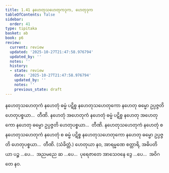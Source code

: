 ```yaml
---
title: 1.41 နဟေတုသဟေတုကဒုက, ဟေတုဒုက
tableOfContents: false
sidebar:
  order: 41
type: tipitaka
basket: ab
book: p6
review:
  current: review
  updated: '2025-10-27T21:47:58.976794'
  updated_by: ''
  notes: ''
  history:
  - state: review
    date: '2025-10-27T21:47:58.976794'
    updated_by: ''
    notes: ''
    previous_state: draft
---
```



<ReviewStatus review={frontmatter.review} showDetails={true} />

<HypothesisAnnotation frontmatter={frontmatter} />

<DynamicBreadcrumb />

<Division number="71" book="p6" e="ch" v="39" p="56">

<Paragraph number="205" book="p6">
နဟေတုသဟေတုကံ နဟေတုံ ဓမ္မံ ပဋိစ္စ နဟေတုသဟေတုကော နဟေတု ဓမ္မော ဥပ္ပဇ္ဇတိ ဟေတုပစ္စယာ…  တီဏိ.
</Paragraph>

<Paragraph number="206" book="p6">
နဟေတုံ အဟေတုကံ နဟေတုံ ဓမ္မံ ပဋိစ္စ နဟေတု အဟေတုကော နဟေတု ဓမ္မော ဥပ္ပဇ္ဇတိ ဟေတုပစ္စယာ…  တီဏိ.
</Paragraph>

<Paragraph number="207" book="p6">
နဟေတုသဟေတုကံ နဟေတုံ စ နဟေတုသဟေတုကံ နဟေတုံ စ ဓမ္မံ ပဋိစ္စ နဟေတုသဟေတုကော နဟေတု ဓမ္မော ဥပ္ပဇ္ဇတိ ဟေတုပစ္စယာ…  တီဏိ. (သံခိတ္တံ.)
</Paragraph>

<Paragraph number="208" book="p6">
ဟေတုယာ နဝ, အာရမ္မဏေ စတ္တာရိ, အဓိပတိယာ ပဉ္စ …ပေ…  အညမညေ ဆ …ပေ…  ပုရေဇာတေ အာသေဝနေ ဒွေ …ပေ…  အဝိဂတေ နဝ.
</Paragraph>
</Division>